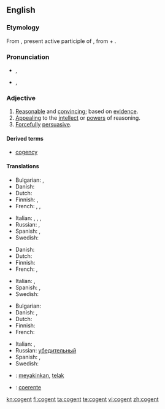 ==English==

===Etymology===
From {{etyl|la}} {{term|cogens|cōgēns|lang=la}}, present active participle of {{term|cogo|cōgō|drive together, compel|lang=la}}, from {{term|co|cō|lang=la}} + {{term|ago|agō|drive|lang=la}}.

===Pronunciation===
* {{a|UK}} {{IPA|/ˈkəʊdʒn̩t/}}, {{SAMPA|1=/"k@UdZn=t/}}
* {{a|US}} {{IPA|/'koʊdʒn̩t/}}, {{SAMPA|1=/"koUdZn=t/}}

===Adjective===
{{en-adj}}

# [[reasonable|Reasonable]] and [[convincing]]; based on [[evidence]].
# [[appealing|Appealing]] to the [[intellect]] or [[power]]s of reasoning.
# [[forcefully|Forcefully]] [[persuasive]].

{{rfex}}

====Derived terms====
* [[cogency]]

====Translations====
{{trans-top|reasonable and convincing; based on evidence}}
* Bulgarian: {{t|bg|състоятелен}},  {{t|bg|достоверен}}
* Danish: {{t|da|overbevisende}}
* Dutch: {{t-|nl|overtuigend}}
* Finnish: {{t|fi|järkevä}},  {{t|fi|järkiperäinen}}
* French: {{t|fr|convaincant}},  {{t|fr|persuasif}},  {{t|fr|cohérent}}
{{trans-mid}}
* Italian: {{t|it|convincente}},  {{t|it|persuasivo}},  {{t|it|coherente}},  {{t|it|coerente}}
* Russian: {{t+|ru|убедительный}}, {{t+|ru|достоверный}}
* Spanish: {{t|es|convencedor}},  {{t|es|persuasivo}}
* Swedish: {{t|sv|övertygande}}
{{trans-bottom}}

{{trans-top|appealing to the intellect or powers of reasoning}}
* Danish: {{t|da|overbevisende}}
* Dutch: {{t-|nl|overtuigend}}
* Finnish: {{t|fi|järkevä}}
* French: {{t|fr|intelligible}},  {{t|fr|logique}}
{{trans-mid}}
* Italian: {{t|it|intelligibile}},  {{t|it|logico}}
* Spanish: {{t|es|inteligible}},  {{t|es|lógico}}
* Swedish: {{t|sv|övertygande}}
{{trans-bottom}}

{{trans-top|forcefully persuasive}}
* Bulgarian: {{t|bg|убедителен}}
* Danish: {{t|da|overbevisende}},  {{t|da|slagkraftig}}
* Dutch: {{t-|nl|overtuigend}}
* Finnish: {{t|fi|vakuuttava}}
* French: {{t|fr|irréfutable}}
{{trans-mid}}
* Italian: {{t|it|irrefutabile}},  {{t|it|inconfutabile}}
* Russian: [[убедительный]]
* Spanish: {{t|es|irrefutable }},  {{t|es|irrebatible}}
* Swedish: {{t|sv|övertygande}}
{{trans-bottom}}

{{checktrans-top}}
* {{ttbc|Indonesian}}: [[yakin|meyakinkan]], [[telak]]
{{trans-mid}}
* {{ttbc|Portuguese}}: [[coerente]]
{{trans-bottom}}

[[kn:cogent]]
[[fi:cogent]]
[[ta:cogent]]
[[te:cogent]]
[[vi:cogent]]
[[zh:cogent]]